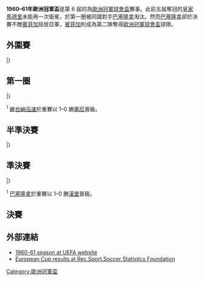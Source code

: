{{NoteTA
|G1=football
|G2=uefa
}}
{{Infobox 國際足球賽事賽季
| tourney_name          = 歐洲冠軍盃
| year                  = 1960–61
| image                 = Wankdorf demolition 1.jpg
| size                  = 300px
| caption               = 決賽於[[伯爾尼|伯爾尼]]的{{link-de|萬克多夫體育場|Stadion Wankdorf}}舉行
| edition               = 6
| defending_champ_other = {{flagicon|ESP|1945}} [[皇家馬德里足球俱樂部|皇家馬德里]]
| dates                 = 1960年9月29日–1961年5月31日
| num_teams             = 28 隊
| associations          = 27
| champion_other        = {{flagicon|POR}} [[里斯本與本菲卡體育|賓菲加]]
| count                 = 1
| second_other          = {{flagicon|ESP|1945}} [[巴塞羅那足球俱樂部|巴塞隆拿]]
| matches               = 51
| goals                 = 164
| attendance            = 
| top_scorer            = {{flagicon|POR}} [[José_Águas|José Águas]]（11 球）
| player                = 
| prevseason            = [[1959–60年歐洲冠軍盃|1959–60]]
| nextseason            = [[1961–62年歐洲冠軍盃|1961–62]]
}}

'''1960–61年歐洲冠軍盃'''是第 6 屆的為[[歐洲冠軍聯賽|歐洲冠軍球會盃]]賽事。此前五屆奪冠的[[皇家馬德里足球俱樂部|皇家馬德里]]未能再一次衛冕，於第一圈被同國對手[[巴塞羅那足球俱樂部|巴塞隆拿]]淘汰。然而[[巴塞羅那足球俱樂部|巴塞隆拿]]卻於決賽不敵[[里斯本與本菲卡體育俱樂部|賓菲加]]屈居亞軍，[[里斯本與本菲卡體育俱樂部|賓菲加]]則成為第二隊奪得[[歐洲冠軍聯賽|歐洲冠軍球會盃]]球隊。

== 外圍賽 ==
{{TwoLeg start}}
{{TwoLegResult|[[哈茨足球俱樂部|赫斯]]|SCO|1–5|'''[[里斯本與本菲卡體育俱樂部|賓菲加]]'''|POR|1–2|0–3}}
{{TwoLegResult|[[貝爾格萊德紅星足球俱樂部|貝爾格萊德紅星]]|YUG|1–5|'''[[烏伊佩斯特足球俱樂部|烏比斯迪]]'''|HUN|var2=1957|1–2|0–3}}
{{TwoLegResult|'''[[費德列斯達足球會|費德列斯達]]'''|NOR|4–3|[[阿賈克斯足球俱樂部|阿積士]]|NED|4–3|0–0}}
{{TwoLegResult|'''[[奧胡斯體操協會俱樂部|阿曉斯]]'''|DEN|3–1|[[華沙萊吉亞足球俱樂部|歷基亞]]|POL|3–0|0–1}}
{{TwoLegResult|[[尤文圖斯足球俱樂部|祖雲達斯]]|ITA|3–4|'''[[索菲亞中央陸軍足球俱樂部|索菲亞中央陸軍]]'''|BUL|2–0|1–4|var2=1946}}
{{TwoLegResult|[[HIFK足球會|IFK赫爾辛基]]|FIN|2–5|'''[[IFK馬模足球會|IFK馬模]]'''|SWE|1–3|1–2}}
{{TwoLegResult|'''[[維也納迅速足球會|維也納迅速]]'''|AUT|4–1|[[貝西克塔斯體操俱樂部|比錫達斯]]|TUR|4–0|0–1}}
{{TwoLegResult|[[利麥立克足球會|利麥立克]]|IRL|2–9|'''[[伯爾尼年輕人體育俱樂部|青年人]]'''|SUI|0–5|2–4}}
{{TwoLegResult|[[布加勒斯特星足球俱樂部|CCA布加勒斯特]]|ROU|（w/o）|'''[[赫拉德茨克拉洛韋足球俱樂部|賀拉戴克斯巴達]]'''|TCH|–|–|var1=1952}}
{{TwoLegResult|[[格倫納萬足球俱樂部|基拿雲]]|NIR|（w/o）|'''[[奧厄足球俱樂部|奧厄]]'''|GDR|–|–}}
{{TwoLegResult|'''[[蘭斯足球俱樂部|蘭斯]]'''|FRA|11–1|[[埃施青年足球俱樂部|埃施祖尼斯]]|LUX|6–1|5–0}}
{{TwoLegResult|'''[[巴塞羅那足球俱樂部|巴塞隆拿]]'''|ESP|5–0|[[利爾斯SK|利亞斯]]|BEL|2–0|3–0|var1=1945}}
|}

== 第一圈 ==
{{TwoLeg start}}
{{TwoLegResult|'''[[里斯本與本菲卡體育俱樂部|賓菲加]]'''|POR|7–4|[[烏伊佩斯特足球俱樂部|烏比斯迪]]|HUN|var2=1957|6–2|1–2}}
{{TwoLegResult|'''[[奧胡斯體操協會俱樂部|阿曉斯]]'''|DEN|4–0|[[費德列斯達足球會|費德列斯達]]|NOR|3–0|1–0}}
{{TwoLegResult|'''[[維也納迅速足球會|維也納迅速]]'''|AUT|3–3<sup>1</sup>|[[奧厄足球俱樂部|奧厄]]|GDR|3–1|0–2}}
{{TwoLegResult|'''[[IFK馬模足球會|IFK馬模]]'''|SWE|2–1|[[索菲亞中央陸軍足球俱樂部|索菲亞中央陸軍]]|BUL|1–0|1–1|var2=1946}}
{{TwoLegResult|[[皇家馬德里足球俱樂部|皇家馬德里]]|ESP|3–4|'''[[巴塞羅那足球俱樂部|巴塞隆拿]]'''|ESP|2–2|1–2|var1=1945|var2=1945}}
{{TwoLegResult|'''[[赫拉德茨克拉洛韋足球俱樂部|賀拉戴克斯巴達]]'''|TCH|1–0|[[帕納辛奈科斯足球俱樂部|彭拿典奈高斯]]|GRE|1–0|0–0|var2=old}}
{{TwoLegResult|'''[[伯恩利足球俱樂部|般尼]]'''|ENG|4–3|[[蘭斯足球俱樂部|蘭斯]]|FRA|2–0|2–3}}
{{TwoLegResult|[[伯爾尼年輕人體育俱樂部|青年人]]|SUI|3–8|'''[[漢堡體育俱樂部|漢堡]]'''|FRG|0–5|3–3}}
|}

<sup>1</sup> [[維也納迅速足球會|維也納迅速]]於重賽以 1–0 勝[[奧厄足球俱樂部|奧厄]]晉級。

== 半準決賽 ==
{{TwoLeg start}}
{{TwoLegResult|'''[[里斯本與本菲卡體育俱樂部|賓菲加]]'''|POR|7–2|[[奧胡斯體操協會俱樂部|阿曉斯]]|DEN|3–1|4–1}}
{{TwoLegResult|'''[[維也納迅速足球會|維也納迅速]]'''|AUT|4–0|[[IFK馬模足球會|IFK馬模]]|SWE|2–0|2–0}}
{{TwoLegResult|'''[[巴塞羅那足球俱樂部|巴塞隆拿]]'''|ESP|5–1|[[赫拉德茨克拉洛韋足球俱樂部|賀拉戴克斯巴達]]|TCH|4–0|1–1|var1=1945}}
{{TwoLegResult|[[伯恩利足球俱樂部|般尼]]|ENG|4–5|'''[[漢堡體育俱樂部|漢堡]]'''|FRG|3–1|1–4}}
|}

== 準決賽 ==
{{TwoLeg start}}
{{TwoLegResult|'''[[里斯本與本菲卡體育俱樂部|賓菲加]]'''|POR|4–1|[[維也納迅速足球會|維也納迅速]]|AUT|3–0|1–1}}
{{TwoLegResult|'''[[巴塞羅那足球俱樂部|巴塞隆拿]]'''|ESP|2–2<sup>1</sup>|[[漢堡體育俱樂部|漢堡]]|FRG|1–0|1–2|var1=1945}}
|}

<sup>1</sup> [[巴塞羅那足球俱樂部|巴塞隆拿]]於重賽以 1–0 勝[[漢堡體育俱樂部|漢堡]]晉級。

== 決賽 ==
{{main|1961年歐洲冠軍盃決賽}}

{{footballbox
|date = 1961年5月31日
|team1 = [[里斯本與本菲卡體育俱樂部|賓菲加]] {{flagicon|POR}}
|score = 3–2
|report = [https://web.archive.org/web/20131004214637/http://www.uefa.com/uefachampionsleague/season%3D1960/matches/round%3D919/match%3D61595/postmatch/lineups/index.html 報告]
|team2 = {{flagicon|ESP|1945}} [[巴塞羅那足球俱樂部|巴塞隆拿]]
|goals1 = 
|goals2 = 
|stadium = [[萬克多夫球場|萬克多夫球場]]，[[伯爾尼|伯爾尼]]
|attendance = 33,000
|referee = Gottfried Dienst（[[瑞士足球協會|瑞士]]）
}}

== 外部連結 ==
*[http://www.uefa.com/competitions/UCL/history/Season=1960/intro.html 1960-61 season at UEFA website]{{Wayback|url=http://www.uefa.com/competitions/UCL/history/Season=1960/intro.html |date=20090708140845 }}
*[http://www.rsssf.com/ec/ecomp.html European Cup results at Rec.Sport.Soccer Statistics Foundation]{{Wayback|url=http://www.rsssf.com/ec/ecomp.html |date=20180116045414 }}

{{歐洲冠軍聯賽球季}}
{{國際俱樂部足球}}

[[Category:歐洲冠軍盃|Category:歐洲冠軍盃]]